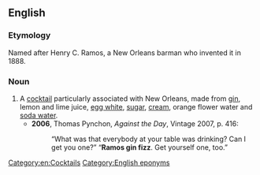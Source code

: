 ==English==

===Etymology===
Named after Henry C. Ramos, a New Orleans barman who invented it in 1888.

===Noun===
{{en-noun|es|head=[[Ramos]] [[gin fizz]]}}

# A [[cocktail]] particularly associated with New Orleans, made from [[gin]], lemon and lime juice, [[egg white]], [[sugar]], [[cream]], orange flower water and [[soda water]].
#* '''2006''', Thomas Pynchon, ''Against the Day'', Vintage 2007, p. 416:
#*: “What was that everybody at your table was drinking? Can I get you one?” “'''Ramos gin fizz'''. Get yourself one, too.”

[[Category:en:Cocktails]]
[[Category:English eponyms]]